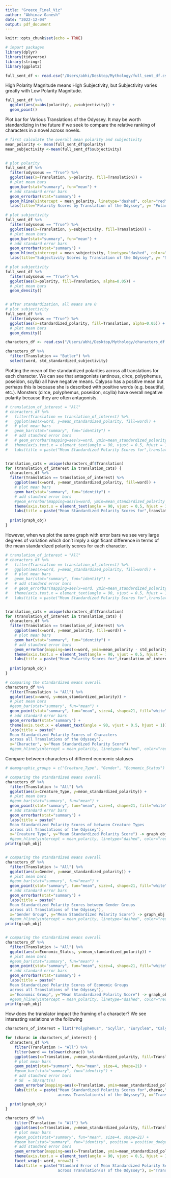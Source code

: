 ```yaml
---
title: "Greece_Final_Viz"
author: "Abhinav Ganesh"
date: "2022-12-04"
output: pdf_document
---
```


```r
knitr::opts_chunk$set(echo = TRUE)
```

```r
# import packages
library(dplyr)
library(tidyverse)
library(stringr)
library(ggplot2)
```

```r
full_sent_df <- read.csv("/Users/abhi/Desktop/Mythology/full_sent_df.csv")
```
High Polarity Magnitude means High Subjectivity, but Subjectivity varies greatly with Low Polarity Magnitude.
```r
full_sent_df %>%
  ggplot(aes(x=abs(polarity), y=subjectivity)) +
  geom_point()
```
Plot bar for Various Translations of the Odyssey.
It may be worth standardizing in the future if we seek to compare the relative ranking of characters in a novel across novels.
```r
# first calculate the overall mean polarity and subjectivity
mean_polarity <- mean(full_sent_df$polarity)
mean_subjectivity <-mean(full_sent_df$subjectivity)
  

# plot polarity
full_sent_df %>%
  filter(odysseus == "True") %>%
  ggplot(aes(x=Translation, y=polarity, fill=Translation)) +
  # plot mean bars
  geom_bar(stat="summary", fun="mean") +
  # add standard error bars
  geom_errorbar(stat="summary") + 
  geom_hline(yintercept = mean_polarity, linetype="dashed", color="red") +
  labs(title="Polarity Scores by Translation of the Odyssey", y= "Polarity Score")

# plot subjectivity
full_sent_df %>%
  filter(odysseus == "True") %>%
  ggplot(aes(x=Translation, y=subjectivity, fill=Translation)) +
  # plot mean bars
  geom_bar(stat="summary", fun="mean") +
  # add standard error bars
  geom_errorbar(stat="summary") + 
  geom_hline(yintercept = mean_subjectivity, linetype="dashed", color="red") +
  labs(title="Subjectivity Scores by Translation of the Odyssey", y= "Subjectivity Score")
```
```r
# plot subjectivity
full_sent_df %>%
  filter(odysseus == "True") %>%
  ggplot(aes(x=polarity, fill=Translation, alpha=0.05)) +
  # plot mean bars
  geom_density()


# after standardization, all means are 0
# plot subjectivity
full_sent_df %>%
  filter(odysseus == "True") %>%
  ggplot(aes(x=standardized_polarity, fill=Translation, alpha=0.05)) +
  # plot mean bars
  geom_density()
```


```r
characters_df <- read.csv("/Users/abhi/Desktop/Mythology/characters_df.csv")
```

```r
characters_df %>%
  filter(Translation == "Butler") %>%
  select(word, std_standardized_subjectivity)
```
Plotting the mean of the standardized polarities across all translations for each character.
We can see that antagonists (antinous, circe, polyphemus, poseidon, scylla) all have negative means. Calypso has a positive mean but perhaps this is because she is described with positive words (e.g. beautiful, etc.). 
Monsters (circe, polyphemus, poseidon, scylla) have overall negative polarity because they are often antagonists.
```r
# translation_of_interest = "All"
# characters_df %>%
#   filter(Translation == translation_of_interest) %>%
#   ggplot(aes(x=word, y=mean_standardized_polarity, fill=word)) +
#   # plot mean bars
#   geom_bar(stat="summary", fun="identity") +
#   # add standard error bars
#   # geom_errorbar(mapping=aes(x=word, ymin=mean_standardized_polarity - std_standardized_polarity, ymax=mean_standardized_polarity + std_standardized_polarity)) +
#   theme(axis.text.x = element_text(angle = 90, vjust = 0.5, hjust = 1)) + 
#   labs(title = paste("Mean Standardized Polarity Scores for",translation_of_interest,"Translation(s) of the Odyssey"))


translation_cats = unique(characters_df$Translation)
for (translation_of_interest in translation_cats) {
  characters_df %>%
  filter(Translation == translation_of_interest) %>%
    ggplot(aes(x=word, y=mean_standardized_polarity, fill=word)) +
    # plot mean bars
    geom_bar(stat="summary", fun="identity") +
    # add standard error bars
    #geom_errorbar(mapping=aes(x=word, ymin=mean_standardized_polarity - std_standardized_polarity, ymax=mean_standardized_polarity + std_standardized_polarity)) +
    theme(axis.text.x = element_text(angle = 90, vjust = 0.5, hjust = 1)) + 
    labs(title = paste("Mean Standardized Polarity Scores for",translation_of_interest,"Translation(s) of the Odyssey"), x="Character", y="Mean Standardized Polarity Score")     -> graph_obj
  
  print(graph_obj)
}
```
However, when we plot the same graph with error bars we see very large degrees of variation which don't imply a significant difference in terms of the mean standardized polarity scores for each character. 

```r
# translation_of_interest = "All"
# characters_df %>%
#   filter(Translation == translation_of_interest) %>%
#   ggplot(aes(x=word, y=mean_standardized_polarity, fill=word)) +
#   # plot mean bars
#   geom_bar(stat="summary", fun="identity") +
#   # add standard error bars
#   # geom_errorbar(mapping=aes(x=word, ymin=mean_standardized_polarity - std_standardized_polarity, ymax=mean_standardized_polarity + std_standardized_polarity)) +
#   theme(axis.text.x = element_text(angle = 90, vjust = 0.5, hjust = 1)) + 
#   labs(title = paste("Mean Standardized Polarity Scores for",translation_of_interest,"Translation(s) of the Odyssey"))


translation_cats = unique(characters_df$Translation)
for (translation_of_interest in translation_cats) {
  characters_df %>%
  filter(Translation == translation_of_interest) %>%
    ggplot(aes(x=word, y=mean_polarity, fill=word)) +
    # plot mean bars
    geom_bar(stat="summary", fun="identity") +
    # add standard error bars
    geom_errorbar(mapping=aes(x=word, ymin=mean_polarity - std_polarity, ymax=mean_polarity + std_polarity)) +
    theme(axis.text.x = element_text(angle = 90, vjust = 0.5, hjust = 1)) + 
    labs(title = paste("Mean Polarity Scores for",translation_of_interest,"Translation(s) of the Odyssey"), x="Character", y="Mean Polarity Score")     -> graph_obj
  
  print(graph_obj)
}
```


```r
# comparing the standardized means overall
characters_df %>%
  filter(Translation != "All") %>%
  ggplot(aes(x=word, y=mean_standardized_polarity)) +
  # plot mean bars
  #geom_bar(stat="summary", fun="mean") +
  geom_point(stat="summary", fun="mean", size=4, shape=21, fill="white")+
  # add standard error bars
  geom_errorbar(stat="summary") +
  theme(axis.text.x = element_text(angle = 90, vjust = 0.5, hjust = 1)) + 
  labs(title = paste("
  Mean Standardized Polarity Scores of Characters 
  across all Translations of the Odyssey"), 
  x="Character", y="Mean Standardized Polarity Score")
  #geom_hline(yintercept = mean_polarity, linetype="dashed", color="red")
```
Compare between characters of different economic statuses
```r
# demographic_groups = c("Creature_Type", "Gender", "Economic_Status")

# comparing the standardized means overall
characters_df %>%
  filter(Translation != "All") %>%
  ggplot(aes(x=Creature_Type, y=mean_standardized_polarity)) +
  # plot mean bars
  #geom_bar(stat="summary", fun="mean") +
  geom_point(stat="summary", fun="mean", size=4, shape=21, fill="white") +
  # add standard error bars
  geom_errorbar(stat="summary") +
  labs(title = paste("
  Mean Standardized Polarity Scores of between Creature Types 
  across all Translations of the Odyssey"), 
  x="Creature Type", y="Mean Standardized Polarity Score") -> graph_obj
  #geom_hline(yintercept = mean_polarity, linetype="dashed", color="red")
print(graph_obj)


# comparing the standardized means overall
characters_df %>%
  filter(Translation != "All") %>%
  ggplot(aes(x=Gender, y=mean_standardized_polarity)) +
  # plot mean bars
  #geom_bar(stat="summary", fun="mean") +
  geom_point(stat="summary", fun="mean", size=4, shape=21, fill="white") +
  # add standard error bars
  geom_errorbar(stat="summary") +
  labs(title = paste("
  Mean Standardized Polarity Scores between Gender Groups 
  across all Translations of the Odyssey"), 
  x="Gender Group", y="Mean Standardized Polarity Score") -> graph_obj
  #geom_hline(yintercept = mean_polarity, linetype="dashed", color="red")
print(graph_obj)


# comparing the standardized means overall
characters_df %>%
  filter(Translation != "All") %>%
  ggplot(aes(x=Economic_Status, y=mean_standardized_polarity)) +
  # plot mean bars
  #geom_bar(stat="summary", fun="mean") +
  geom_point(stat="summary", fun="mean", size=4, shape=21, fill="white") +
  # add standard error bars
  geom_errorbar(stat="summary") +
  labs(title = paste("
  Mean Standardized Polarity Scores of Economic Groups 
  across all Translations of the Odyssey"), 
  x="Economic Group", y="Mean Standardized Polarity Score") -> graph_obj
  #geom_hline(yintercept = mean_polarity, linetype="dashed", color="red")
print(graph_obj)
```
How does the translator impact the framing of a character?
We see interesting variations w the following
```r
characters_of_interest = list("Polyphemus", "Scylla", "Euryclea", "Calypso", "Antinous", "poseidon", "zeus")

for (charac in characters_of_interest) {
  characters_df %>%
    filter(Translation != "All") %>%
    filter(word == tolower(charac)) %>%
    ggplot(aes(x=Translation, y=mean_standardized_polarity, fill=Translation)) +
    # plot mean bars
    geom_point(stat="summary", fun="mean", size=4, shape=21) +
    #geom_bar(stat="summary", fun="identity") +
    # add standard error bars
    # SE  = SD/sqrt(n)
    geom_errorbar(mapping=aes(x=Translation, ymin=mean_standardized_polarity - std_standardized_polarity/sqrt(n), ymax=mean_standardized_polarity + std_standardized_polarity/sqrt(n))) +
    labs(title = paste("Mean Standardized Polarity Scores for",charac,"
                       across Translation(s) of the Odyssey"), x="Translation", y="Mean Standardized Polarity Score")     -> graph_obj
  
  print(graph_obj)
}
```

```r
characters_df %>%
    filter(Translation != "All") %>%
    ggplot(aes(x=Translation, y=mean_standardized_polarity, fill=Translation)) +
    # plot mean bars
    #geom_point(stat="summary", fun="mean", size=4, shape=21) +
    #geom_bar(stat="summary", fun="identity", position = position_dodge()) +
    # add standard error bars
    geom_errorbar(mapping=aes(x=Translation, ymin=mean_standardized_polarity - std_standardized_polarity/sqrt(n), ymax=mean_standardized_polarity + std_standardized_polarity/sqrt(n))) +
    theme(axis.text.x = element_text(angle = 90, vjust = 0.5, hjust = 1)) +
    facet_wrap(~ word, nrow=2) +
    labs(title = paste("Standard Error of Mean Standardized Polarity Scores for Characters
                       across Translation(s) of the Odyssey"), x="Translation", y="Polarity Score")
```

